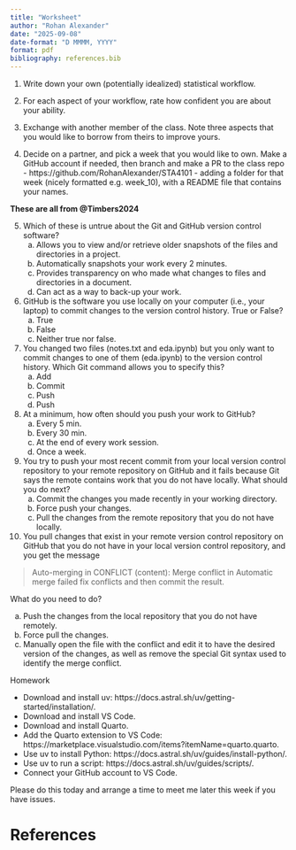 ```yaml
---
title: "Worksheet"
author: "Rohan Alexander"
date: "2025-09-08"
date-format: "D MMMM, YYYY"
format: pdf
bibliography: references.bib
---
```


1. Write down your own (potentially idealized) statistical workflow.

\newpage

2. For each aspect of your workflow, rate how confident you are about your ability.

\newpage

3. Exchange with another member of the class. Note three aspects that you would like to borrow from theirs to improve yours.

\newpage

4. Decide on a partner, and pick a week that you would like to own. Make a GitHub account if needed, then branch and make a PR to the class repo - https://github.com/RohanAlexander/STA4101 - adding a folder for that week (nicely formatted e.g. week_10), with a README file that contains your names.

\newpage

**These are all from @Timbers2024**

5. Which of these is untrue about the Git and GitHub version control software?
	a. Allows you to view and/or retrieve older snapshots of the files and directories in a project.
	b. Automatically snapshots your work every 2 minutes.
	c. Provides transparency on who made what changes to files and directories in a document.
	d. Can act as a way to back-up your work.
6. GitHub is the software you use locally on your computer (i.e., your laptop) to commit changes to the version control history. True or False?
	a. True
	b. False
	c. Neither true nor false.
7. You changed two files (notes.txt and eda.ipynb) but you only want to commit changes to one of them (eda.ipynb) to the version control history. Which Git command allows you to specify this?
	a. Add
	b. Commit
	c. Push
	d. Push
8. At a minimum, how often should you push your work to GitHub?
	a. Every 5 min.
	b. Every 30 min.
	c. At the end of every work session.
	d. Once a week.
9. You try to push your most recent commit from your local version control repository to your remote repository on GitHub and it fails because Git says the remote contains work that you do not have locally. What should you do next?
	a. Commit the changes you made recently in your working directory.
	b. Force push your changes.
	c. Pull the changes from the remote repository that you do not have locally.
10. You pull changes that exist in your remote version control repository on GitHub that you do not have in your local version control repository, and you get the message

> Auto-merging in <FILENAME> CONFLICT (content):
> Merge conflict in <FILENAME> Automatic merge failed
> fix conflicts and then commit the result.

What do you need to do?

a. Push the changes from the local repository that you do not have remotely.
b. Force pull the changes.
c. Manually open the file with the conflict and edit it to have the desired version of the changes, as well as remove the special Git syntax used to identify the merge conflict.

\newpage

Homework

- Download and install uv: https://docs.astral.sh/uv/getting-started/installation/.
- Download and install VS Code.
- Download and install Quarto.
- Add the Quarto extension to VS Code: https://marketplace.visualstudio.com/items?itemName=quarto.quarto.
- Use uv to install Python: https://docs.astral.sh/uv/guides/install-python/.
- Use uv to run a script: https://docs.astral.sh/uv/guides/scripts/.
- Connect your GitHub account to VS Code.

Please do this today and arrange a time to meet me later this week if you have issues.

\newpage

# References